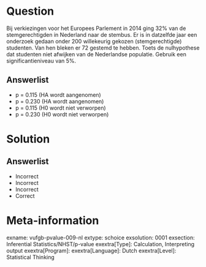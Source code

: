 Question
========

Bij verkiezingen voor het Europees Parlement in 2014 ging 32% van de stemgerechtigden in Nederland naar de stembus. Er is in datzelfde jaar een onderzoek gedaan onder 200 willekeurig gekozen (stemgerechtigde) studenten. Van hen bleken er 72 gestemd te hebben. Toets de nulhypothese dat studenten niet afwijken van de Nederlandse populatie. Gebruik een significantieniveau van 5%.
  
Answerlist
----------
* p = 0.115  (HA wordt aangenomen)
* p = 0.230  (HA wordt aangenomen)
* p = 0.115  (H0 wordt niet verworpen)
* p = 0.230  (H0 wordt niet verworpen)

Solution
========

Answerlist
----------
* Incorrect
* Incorrect
* Incorrect
* Correct

Meta-information
================
exname: vufgb-pvalue-009-nl
extype: schoice
exsolution: 0001
exsection: Inferential Statistics/NHST/p-value
exextra[Type]: Calculation, Interpreting output
exextra[Program]: 
exextra[Language]: Dutch
exextra[Level]: Statistical Thinking
